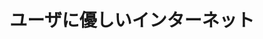 ﻿---
title: "ユーザに優しいインターネット"
category: "工学院"
vol: 68
interviewee: "酒井 ･ 山岡"
url: "https://www.net.ict.e.titech.ac.jp/"
tags: ["環境","情報","制御","データ","通信"]
pdf: "68-5-sakai-yamaoka.pdf"
career: ""
preface: "インターネットが発達、普及するにつれて、送 受信されたり蓄積されたりするデータの量は急激 に増加している。しかし、インターネットの回線 は世界中に張り巡らされているため、機器の改良 などによる通信性能の向上が困難になっている。 酒井・山岡研究室では、通信環境を向上させて このような状況に対処するために、効率の良い情 報処理の論理や仕組みを考案している。主にネッ トワークの制御技術と、マルチメディアの処理方 法を総合的に研究しているが、本稿ではその研究 の一部について紹介する。"
---
